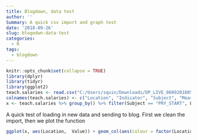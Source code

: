```yaml
---
title: Blogdown, data test
author: ''
Summary: A quick csv import and graph test
date: '2018-09-26'
slug: blogodwn-data-test
categories:
  - R
tags:
  - blogdown
---
```


```r
knitr::opts_chunk$set(collapse = TRUE)
library(dplyr)
library(tidyr)
library(ggplot2)
teach.salaries <- read.csv("C:/Users/squin/Downloads/DP_LIVE_06092018050003186.csv")
colnames(teach.salaries) <- c("Location", "Indicator", "Subject", "Measure", "Frequency", "Time", "Value", "Flag Codes")
x <- teach.salaries %>% group_by() %>% filter(Subject == "PRY_START", Location == "AUS" | Location == "USA") %>% select(Location, Time, Value)
```

A quick test of loading in new data and sending to blog.  First we clean the import, then we plot the function


```r

ggplot(x, aes(Location,  Value)) + geom_col(aes(colour = factor(Location))) 
```